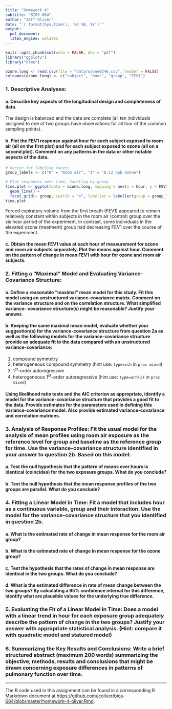 ```yaml
---
title: "Homework 4"
subtitle: "BIOS 684"
author: "Jeff Oliver"
date: "`r format(Sys.time(), '%d %B, %Y')`"
output: 
  pdf_document:
  latex_engine: xelatex
---
```


```r
knitr::opts_chunk$set(echo = FALSE, dev = "pdf")
library("ggplot2")
library("nlme")
```

<!--
Joint Modeling of Mean and Covariance in the a Study on the Effect of Ozone on Pulmonary Function

In a study designed to examine the acute responses of normal subjects to ozone exposure, researcher randomized 20 subjects to exposure to either room air or 0.12 ppb ozone. The exposure lasted six hours. A baseline and 6 other measures of FEV1 (a measure of pulmonary function) made at hourly intervals were recorded for all study participants in the study. Subjects cycled on an exercise bike before a measure of FEV1 was obtained. The investigators were interested in determining whether changes in pulmonary function during the 6 hours of exposure were different in the ozone and room air exposed groups.

In the analyses of the data from this study, the response variable of interest was FEV1 (ml)/100. From here on out when we refer to FEV1 we mean this rescaled response, i.e., FEV1 (ml)/100. The measurement times were coded 0-6, with time=0 for the baseline measurement, time=1 for the measurement at hour 1,...,time=6 for the measurement at hour 6. For this homework, we will consider the data from hours 0, 2, 4, 6. The two exposure groups were coded 0 and 1, with group=1 denoting exposure to ozone and group=0 denoting exposure to room air. The data are in the file “ozone0246.dat” on the course web page. Each row of the data set contains the following four variables: subject ID, hour, group and the y = FEV1/100 measurements, respectively (note it is already in long format).
-->

```r
ozone.long <- read.csv(file = "data/ozone0246.csv", header = FALSE)
colnames(ozone.long) <- c("subject", "hour", "group", "FEV1")
```

### 1. Descriptive Analyses:
#### a. Describe key aspects of the longitudinal design and completeness of data.

The design is balanced and the data are complete (all ten individuals assigned to one of two groups have observations for all four of the common sampling points).

#### b. Plot the FEV1 response against hour for each subject exposed to room air (all on the first plot) and for each subject exposed to ozone (all on a second plot). Comment on any patterns in the data or other notable aspects of the data.

```r
# Vector for labeling facets
group_labels <- c("0" = "Room air", "1" = "0.12 ppb ozone")

# Plot responses over time, faceting by group
time.plot <- ggplot(data = ozone.long, mapping = aes(x = hour, y = FEV1, group = subject)) +
  geom_line() +
  facet_grid(~ group, switch = "x", labeller = labeller(group = group_labels))
time.plot

```

Forced expiratory volume from the first breath (FEV1) appeared to remain relatively constant within subjects in the room air (control) group over the six hour period of the experiment. In contrast, some individuals in the elevated ozone (treatment) group had decreasing FEV1 over the course of the experiment.

#### c. Obtain the mean FEV1 value at each hour of measurement for ozone and room air subjects separately. Plot the means against hour. Comment on the pattern of change in mean FEV1 with hour for ozone and room air subjects.



### 2. Fitting a “Maximal” Model and Evaluating Variance-Covariance Structure:
#### a. Define a reasonable “maximal” mean model for this study. Fit this model using an unstructured variance-covariance matrix. Comment on the variance structure and on the correlation structure. What simplified variance- covariance structure(s) might be reasonable? Justify your answer.

#### b. Keeping the same maximal mean model, evaluate whether your suggestion(s) for the variance-covariance structure from question 2a as well as the following models for the variance-covariance structure provide an adequate fit to the data compared with an unstructured variance-covariance:

1. compound symmetry
2. heterogeneous compound symmetry (hint use: `type=csh` in `proc mixed`) 
3. 1^st^-order autoregressive
4. heterogeneous 1^st^-order autoregressive (hint use: `type=arh(1)` in `proc mixed`)

#### Using likelihood ratio tests and the AIC criterion as appropriate, identify a model for the variance-covariance structure that provides a good fit to the data. Provide estimates for the parameters used in defining this variance-covariance model. Also provide estimated variance-covariance and correlation matrices.

### 3. Analysis of Response Profiles: Fit the usual model for the analysis of mean profiles using room air exposure as the reference level for group and baseline as the reference group for time. Use the variance-covariance structure identified in your answer to question 2b. Based on this model:
#### a. Test the null hypothesis that the pattern of means over hours is identical (coincides) for the two exposure groups. What do you conclude?

#### b. Test the null hypothesis that the mean response profiles of the two groups are parallel. What do you conclude?

### 4. Fitting a Linear Model in Time: Fit a model that includes hour as a continuous variable, group and their interaction. Use the model for the variance-covariance structure that you identified in question 2b.
#### a. What is the estimated rate of change in mean response for the room air group?

#### b. What is the estimated rate of change in mean response for the ozone group?

#### c. Test the hypothesis that the rates of change in mean response are identical in the two groups. What do you conclude?

#### d. What is the estimated difference in rate of mean change between the two groups? By calculating a 95% confidence interval for this difference, identify what are plausible values for the underlying true difference.

### 5. Evaluating the Fit of a Linear Model in Time: Does a model with a linear trend in hour for each exposure group adequately describe the pattern of change in the two groups? Justify your answer with appropriate statistical analysis. (Hint: compare it with quadratic model and statured model)

### 6. Summarizing the Key Results and Conclusions: Write a brief structured abstract (maximum 200 words) summarizing the objective, methods, results and conclusions that might be drawn concerning exposure differences in patterns of pulmonary function over time.

***
The R code used in this assignment can be found in a corresponding R Markdown document at [https://github.com/jcoliver/bios-684/blob/master/homework-4-oliver.Rmd](https://github.com/jcoliver/bios-684/blob/master/homework-4-oliver.Rmd).
